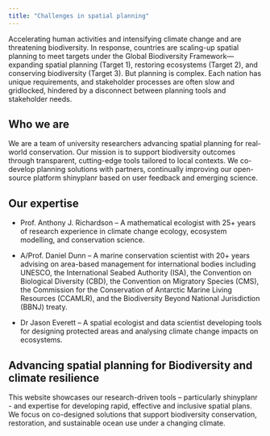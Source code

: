 ```yaml
---
title: "Challenges in spatial planning"
---
```


Accelerating human activities and intensifying climate change and are threatening biodiversity. In response, countries are scaling-up spatial planning to meet targets under the Global Biodiversity Framework—expanding spatial planning (Target 1), restoring ecosystems (Target 2), and conserving biodiversity (Target 3). But planning is complex. Each nation has unique requirements, and stakeholder processes are often slow and gridlocked, hindered by a disconnect between planning tools and stakeholder needs.

## Who we are

We are a team of university researchers advancing spatial planning for real-world conservation. Our mission is to support biodiversity outcomes through transparent, cutting-edge tools tailored to local contexts. We co-develop planning solutions with partners, continually improving our open-source platform shinyplanr based on user feedback and emerging science.

## Our expertise
- Prof. Anthony J. Richardson – A mathematical ecologist with 25+ years of research experience in climate change ecology, ecosystem modelling, and conservation science.

- A/Prof. Daniel Dunn – A marine conservation scientist with 20+ years advising on area-based management for international bodies including UNESCO, the International Seabed Authority (ISA), the Convention on Biological Diversity (CBD), the Convention on Migratory Species (CMS), the Commission for the Conservation of Antarctic Marine Living Resources (CCAMLR), and the Biodiversity Beyond National Jurisdiction (BBNJ) treaty.

- Dr Jason Everett – A spatial ecologist and data scientist developing tools for designing protected areas and analysing climate change impacts on ecosystems.

## Advancing spatial planning for Biodiversity and climate resilience

This website showcases our research-driven tools – particularly shinyplanr - and expertise for developing rapid, effective and inclusive spatial plans. We focus on co-designed solutions that support biodiversity conservation, restoration, and sustainable ocean use under a changing climate.


